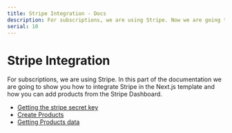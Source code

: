 ```yaml
---
title: Stripe Integration - Docs
description: For subscriptions, we are using Stripe. Now we are going to show you how to integrate Stripe in the Next.js template and how you can add products from the Stripe Dashboard.
serial: 10
---
```


# Stripe Integration

For subscriptions, we are using Stripe. In this part of the documentation we are going to show you how to integrate Stripe in the Next.js template and how you can add products from the Stripe Dashboard.

-   [Getting the stripe secret key](/docs/stripe/getting-secrets)
-   [Create Products](/docs/stripe/create-products)
-   [Getting Products data](/docs/stripe/getting-product-data)
